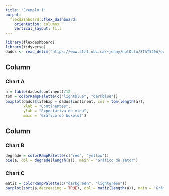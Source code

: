 ```yaml
---
title: "Exemplo 1"
output: 
  flexdashboard::flex_dashboard:
    orientation: columns
    vertical_layout: fill
---
```


```r
library(flexdashboard)
library(tidyverse)
dados <- read_delim("https://www.stat.ubc.ca/~jenny/notOcto/STAT545A/examples/gapminder/data/gapminderDataFiveYear.txt", delim = "\t")
```

Column {data-width=650}
-----------------------------------------------------------------------

### Chart A

```r
a = table(dados$continent)/12
tom = colorRampPalette(c("lightblue", "darkblue"))
boxplot(dados$lifeExp ~ dados$continent, col = tom(length(a)), 
        xlab = "Continentes", 
        ylab = "Expectativa de vida", 
        main = 'Gráfico de boxplot')
```

Column {data-width=350}
-----------------------------------------------------------------------

### Chart B

```r
degrade = colorRampPalette(c("red", "yellow"))
pie(a, col = degrade(length(a)), main = 'Gráfico de setor')
```

### Chart C

```r
matiz = colorRampPalette(c("darkgreen", "lightgreen"))
barplot(sort(a,decreasing = TRUE), col = matiz(length(a)), main = 'Gráfico de barras')
```


